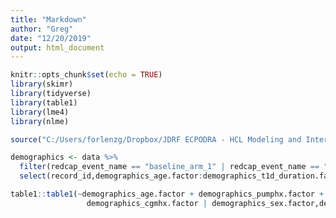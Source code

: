 ```yaml
---
title: "Markdown"
author: "Greg"
date: "12/20/2019"
output: html_document
---
```


```r
knitr::opts_chunk$set(echo = TRUE)
library(skimr)
library(tidyverse)
library(table1)
library(lme4)
library(nlme)
```

```r
source("C:/Users/forlenzg/Dropbox/JDRF ECPODRA - HCL Modeling and Interventions/Study Analysis Fall 2019 (Pyle and Vigers)/AdvancedClosedLoopCl_R_2019-12-12_1535.r")
```

```r
demographics <- data %>%
  filter(redcap_event_name == "baseline_arm_1" | redcap_event_name == "baseline_arm_2") %>%
  select(record_id,demographics_age.factor:demographics_t1d_duration.factor)

table1::table1(~demographics_age.factor + demographics_pumphx.factor + 
                 demographics_cgmhx.factor | demographics_sex.factor,demographics)
```